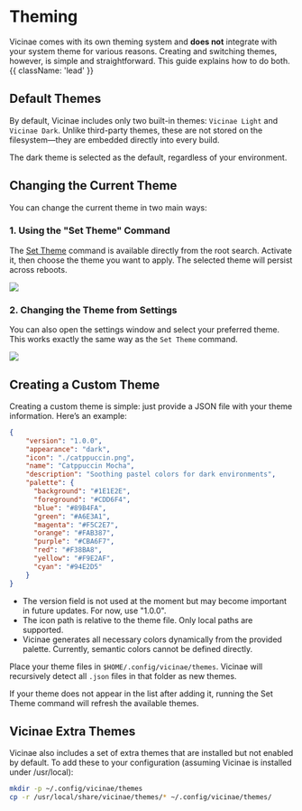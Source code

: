 # Theming

Vicinae comes with its own theming system and **does not** integrate with your system theme for various reasons. Creating and switching themes, however, is simple and straightforward. This guide explains how to do both. {{ className: 'lead' }}

## Default Themes

By default, Vicinae includes only two built-in themes: `Vicinae Light` and `Vicinae Dark`. Unlike third-party themes, these are not stored on the filesystem—they are embedded directly into every build.  

The dark theme is selected as the default, regardless of your environment.

## Changing the Current Theme

You can change the current theme in two main ways:

### 1. Using the "Set Theme" Command

The [Set Theme](vicinae://extensions/vicinae/theme/set) command is available directly from the root search. Activate it, then choose the theme you want to apply. The selected theme will persist across reboots.

<img src="/vicinae-set-theme.png" />

### 2. Changing the Theme from Settings

You can also open the settings window and select your preferred theme. This works exactly the same way as the `Set Theme` command.

<img src="/vicinae-set-theme-settings.png" />

## Creating a Custom Theme

Creating a custom theme is simple: just provide a JSON file with your theme information. Here’s an example:

```json
{
	"version": "1.0.0",
	"appearance": "dark",
	"icon": "./catppuccin.png",
	"name": "Catppuccin Mocha",
	"description": "Soothing pastel colors for dark environments",
	"palette": {
	  "background": "#1E1E2E",
	  "foreground": "#CDD6F4",
	  "blue": "#89B4FA",
	  "green": "#A6E3A1",
	  "magenta": "#F5C2E7",
	  "orange": "#FAB387",
	  "purple": "#CBA6F7",
	  "red": "#F38BA8",
	  "yellow": "#F9E2AF",
	  "cyan": "#94E2D5"
	}
}
```

- The version field is not used at the moment but may become important in future updates. For now, use "1.0.0".
- The icon path is relative to the theme file. Only local paths are supported.
- Vicinae generates all necessary colors dynamically from the provided palette. Currently, semantic colors cannot be defined directly.

Place your theme files in `$HOME/.config/vicinae/themes`. Vicinae will recursively detect all `.json` files in that folder as new themes.

<Note>
If your theme does not appear in the list after adding it, running the Set Theme command will refresh the available themes.
</Note>

## Vicinae Extra Themes

Vicinae also includes a set of extra themes that are installed but not enabled by default. To add these to your configuration (assuming Vicinae is installed under /usr/local):

```bash
mkdir -p ~/.config/vicinae/themes
cp -r /usr/local/share/vicinae/themes/* ~/.config/vicinae/themes/
```
